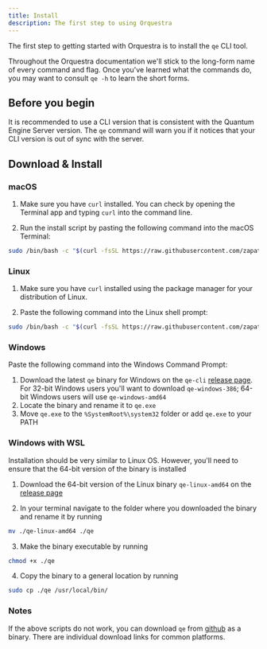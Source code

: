 ```yaml
---
title: Install
description: The first step to using Orquestra
---
```



The first step to getting started with Orquestra is to install the `qe` CLI tool. 

Throughout the Orquestra documentation we'll stick to the long-form name of every command and flag. Once you've learned what the commands do, you may want to consult `qe -h` to learn the short forms.

## Before you begin

It is recommended to use a CLI version that is consistent with the Quantum Engine Server version. The `qe` command will warn you if it notices that your CLI version is out of sync with the server.
## Download & Install

### macOS

1. Make sure you have `curl` installed. You can check by opening the Terminal app and typing `curl` into the command line. 

2. Run the install script by pasting the following command into the macOS Terminal:

```bash
sudo /bin/bash -c "$(curl -fsSL https://raw.githubusercontent.com/zapatacomputing/qe-cli/master/install.sh)"
```

### Linux

1. Make sure you have `curl` installed using the package manager for your distribution of Linux.

2. Paste the following command into the Linux shell prompt:

```bash
sudo /bin/bash -c "$(curl -fsSL https://raw.githubusercontent.com/zapatacomputing/qe-cli/master/install.sh)"
```

### Windows
Paste the following command into the Windows Command Prompt:

1. Download the latest `qe` binary for Windows on the `qe-cli` [release page](https://github.com/zapatacomputing/qe-cli/releases). For 32-bit Windows users you'll want to download `qe-windows-386`; 64-bit Windows users will use `qe-windows-amd64`
2. Locate the binary and rename it to `qe.exe`
3. Move `qe.exe` to the `%SystemRoot%\system32` folder or add `qe.exe` to your PATH 

### Windows with WSL
Installation should be very similar to Linux OS. However, you'll need to ensure that the 64-bit version of the binary is installed

1. Download the 64-bit version of the Linux binary `qe-linux-amd64` on the [release page](https://github.com/zapatacomputing/qe-cli/releases)

2. In your terminal navigate to the folder where you downloaded the binary and rename it by running 
```bash
mv ./qe-linux-amd64 ./qe
```

3. Make the binary executable by running 
```bash
chmod +x ./qe
```

4. Copy the binary to a general location by running 
```bash
sudo cp ./qe /usr/local/bin/
```

### Notes
If the above scripts do not work, you can download `qe` from [github](https://github.com/zapatacomputing/qe-cli/releases/latest) as a binary. There are individual download links for common platforms.